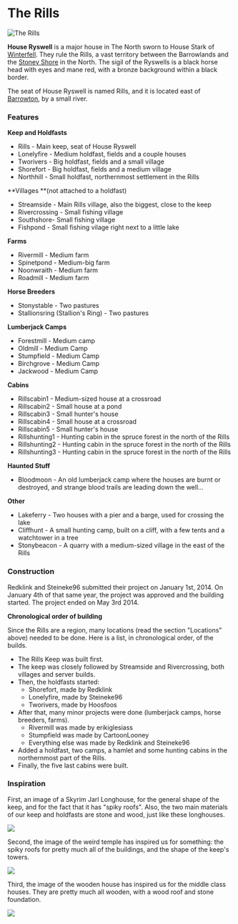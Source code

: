 

# The Rills

<Image src="https://cdn.sanity.io/images/1as7cn02/production/f1e3181841ec81273cc3879140c283d8ece73e2c-1860x1036.png?w=976&h=350&fit=crop&crop=center&auto=format" alt="The Rills" width={976} height={350}  />

<ProjectDetails
  floatRight
  region="North"
  house="House Ryswell"
  type="Castle"
  status="Completed"
  warp="/warp rills"
  projectLead="Redklink, Steineke96"
  dateStarted="January 4, 2014"
  dateCompleted="January 4, 2014"
/>

**House Ryswell** is a major house in The North sworn to House Stark of [Winterfell](https://westeroscraft.com/wiki/north/winterfell). They rule the Rills, a vast territory between the Barrowlands and the [Stoney Shore](https://westeroscraft.com/wiki/north/stoneyshore) in the North. The sigil of the Ryswells is a black horse head with eyes and mane red, with a bronze background within a black border.

The seat of House Ryswell is named Rills, and it is located east of [Barrowton](https://westeroscraft.com/wiki/north/barrowton), by a small river.

### Features

**Keep and Holdfasts**  


* Rills - Main keep, seat of House Ryswell
* Lonelyfire - Medium holdfast, fields and a couple houses
* Tworivers - Big holdfast, fields and a small village
* Shorefort - Big holdfast, fields and a medium village
* Northhill - Small holdfast, northernmost settlement in the Rills

**Villages **(not attached to a holdfast)

* Streamside - Main Rills village, also the biggest, close to the keep
* Rivercrossing - Small fishing village
* Southshore- Small fishing village
* Fishpond - Small fishing vilage right next to a little lake

**Farms**

* Rivermill - Medium farm
* Spinetpond - Medium-big farm
* Noonwraith - Medium farm
* Roadmill - Medium farm

**Horse Breeders**

* Stonystable - Two pastures
* Stallionsring (Stallion's Ring) - Two pastures

**Lumberjack Camps**

* Forestmill - Medium camp
* Oldmill - Medium Camp
* Stumpfield - Medium Camp
* Birchgrove - Medium Camp
* Jackwood - Medium Camp

**Cabins**

* Rillscabin1 - Medium-sized house at a crossroad
* Rillscabin2 - Small house at a pond
* Rillscabin3 - Small hunter's house
* Rillscabin4 - Small house at a crossroad
* Rillscabin5 - Small hunter's house
* Rillshunting1 - Hunting cabin in the spruce forest in the north of the Rills
* Rillshunting2 - Hunting cabin in the spruce forest in the north of the Rills
* Rillshunting3 - Hunting cabin in the spruce forest in the north of the Rills

**Haunted Stuff**

* Bloodmoon - An old lumberjack camp where the houses are burnt or destroyed, and strange blood trails are leading down the well...

**Other**

* Lakeferry - Two houses with a pier and a barge, used for crossing the lake
* Cliffhunt - A small hunting camp, built on a cliff, with a few tents and a watchtower in a tree
* Stonybeacon - A quarry with a medium-sized village in the east of the Rills

### Construction  


Redklink and Steineke96 submitted their project on January 1st, 2014. On January 4th of that same year, the project was approved and the building started. The project ended on May 3rd 2014.

**Chronological order of building**

Since the Rills are a region, many locations (read the section "Locations" above) needed to be done. Here is a list, in chronological order, of the builds.

* The Rills Keep was built first.
* The keep was closely followed by Streamside and Rivercrossing, both villages and server builds.
* Then, the holdfasts started:
  * Shorefort, made by Redklink
  * Lonelyfire, made by Steineke96
  * Tworivers, made by Hoosfoos
* After that, many minor projects were done (lumberjack camps, horse breeders, farms).
  * Rivermill was made by erikiglesiass
  * Stumpfield was made by CartoonLooney
  * Everything else was made by Redklink and Steineke96
* Added a holdfast, two camps, a hamlet and some hunting cabins in the northernmost part of the Rills.
* Finally, the five last cabins were built.

### Inspiration  


First, an image of a Skyrim Jarl Longhouse, for the general shape of the keep, and for the fact that it has "spiky roofs". Also, the two main materials of our keep and holdfasts are stone and wood, just like these longhouses.  



![](https://cdn.sanity.io/images/1as7cn02/production/fe308886a1d35e798882bb508bbcd69273311cfd-919x517.png)

Second, the image of the weird temple has inspired us for something: the spiky roofs for pretty much all of the buildings, and the shape of the keep's towers.


![](https://cdn.sanity.io/images/1as7cn02/production/8096f172b8683ad47c188db8e0d29a0a7d93a1c6-574x901.png)

Third, the image of the wooden house has inspired us for the middle class houses. They are pretty much all wooden, with a wood roof and stone foundation.


![](https://cdn.sanity.io/images/1as7cn02/production/727a81680cd344d420c684b1c7a1c7b09230a629-900x726.png)